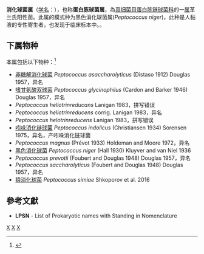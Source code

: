 {{Automatic taxobox
| taxon = Peptococcus
| authority = Kluyver and van Niel, 1936
| type species = 黑色消化球菌属<br>''Peptococcus niger''
| type species authority = (Hall, 1930) Kluyver and van Niel, 1936
}}
'''消化球菌属'''（[[学名|学名]]：{{lang|la|''Peptococcus''}}），也称'''蛋白胨球菌属'''，為[[真细菌目|真细菌目]][[蛋白胨链球菌科|蛋白胨链球菌科]]的一[[属|属]]革兰氏阳性菌。此属的模式种为黑色消化球菌属(''Peptococcus niger'')，此种是人黏液的专性寄生者，也发现于临床标本中。。

==下属物种==
本属包括以下物种：<ref>{{cite web |title=Peptococcus Kluyver & van Niel, 1936 |url=https://www.gbif.org/species/3223446 |website=GBIF}}</ref>
* [[非糖解消化球菌|非糖解消化球菌]] ''Peptococcus asaccharolyticus'' (Distaso 1912) Douglas 1957，异名
* [[嗜甘氨酸双球菌|嗜甘氨酸双球菌]] ''Peptococcus glycinophilus'' (Cardon and Barker 1946) Douglas 1957，异名
* ''Peptococcus heliotrinreducans'' Lanigan 1983，拼写错误
* ''Peptococcus heliotrinreducens'' corrig. Lanigan 1983，异名
* ''Peptococcus helotrinreducens'' Lanigan 1983，拼写错误
* [[吲哚消化链球菌|吲哚消化链球菌]] ''Peptococcus indolicus'' (Christiansen 1934) Sorensen 1975，异名，产吲哚消化链球菌
* ''Peptococcus magnus'' (Prévot 1933) Holdeman and Moore 1972，异名
* [[黑色消化球菌|黑色消化球菌]] ''Peptococcus niger'' (Hall 1930) Kluyver and van Niel 1936
* ''Peptococcus prevotii'' (Foubert and Douglas 1948) Douglas 1957，异名
* ''Peptococcus saccharolyticus'' (Foubert and Douglas 1948) Douglas 1957，异名
* [[猿消化球菌|猿消化球菌]] ''Peptococcus simiae'' Shkoporov et al. 2016

==參考文獻==
{{reflist}}
* '''LPSN''' - List of Prokaryotic names with Standing in Nomenclature

{{taxonbar}}

[[Category:革兰氏阳性菌|X]]
[[Category:_蛋白胨链球菌科|X]]
[[Category:1936年描述的分类群|X]]